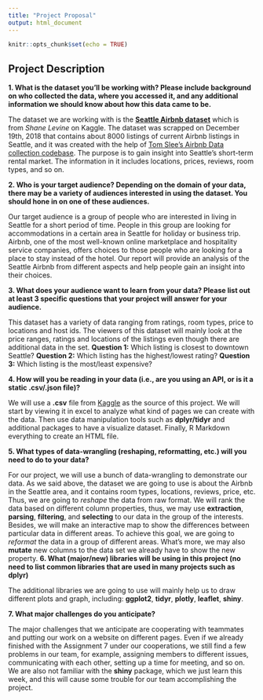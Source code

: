 ```yaml
---
title: "Project Proposal"
output: html_document
---
```


```r
knitr::opts_chunk$set(echo = TRUE)
```

## Project Description

**1. What is the dataset you'll be working with?  Please include background on who collected the data, where you accessed it, and any additional information we should know about how this data came to be.**

The dataset we are working with is the [**Seattle Airbnb dataset**]((https://www.kaggle.com/shanelev/seattle-airbnb-listings#seattle_01.csv)) which is from _Shane Levine_ on Kaggle. The dataset was scrapped on December 19th, 2018 that contains about 8000 listings of current Airbnb listings in Seattle, and it was created with the help of [Tom Slee’s Airbnb Data collection codebase](https://github.com/tomslee/airbnb-data-collection). The purpose is to gain insight into Seattle’s short-term rental market. The information in it includes locations, prices, reviews, room types, and so on. 

**2. Who is your target audience?  Depending on the domain of your data, there may be a variety of audiences interested in using the dataset.  You should hone in on one of these audiences.**

Our target audience is a group of people who are interested in living in Seattle for a short period of time. People in this group are looking for accommodations in a certain area in Seattle for holiday or business trip. Airbnb, one of the most well-known online marketplace and hospitality service companies, offers choices to those people who are looking for a place to stay instead of the hotel. Our report will provide an analysis of the Seattle Airbnb from different aspects and help people gain an insight into their choices. 

**3. What does your audience want to learn from your data?  Please list out at least 3 specific questions that your project will answer for your audience.**

This dataset has a variety of data ranging from ratings, room types, price to locations and host ids. The viewers of this dataset will mainly look at the price ranges, ratings and locations of the listings even though there are additional data in the set. 
**Question 1:** Which listing is closest to downtown Seattle? 
**Question 2:** Which listing has the highest/lowest rating?
**Question 3:** Which listing is the most/least expensive?

**4. How will you be reading in your data (i.e., are you using an API, or is it a static .csv/.json file)?**

We will use a **.csv** file from [Kaggle](https://www.kaggle.com/) as the source of this project. We will start by viewing it in excel to analyze what kind of pages we can create with the data. Then use data manipulation tools such as **dplyr/tidyr** and additional packages to have a visualize dataset. Finally, R Markdown everything to create an HTML file.

**5. What types of data-wrangling (reshaping, reformatting, etc.) will you need to do to your data?**

For our project, we will use a bunch of data-wrangling to demonstrate our data. As we said above, the dataset we are going to use is about the Airbnb in the Seattle area, and it contains room types, locations, reviews, price, etc. Thus, we are going to _reshape_ the data from raw format. We will rank the data based on different column properties, thus, we may use **extraction**, **parsing**, **filtering**, and **selecting** to our data in the group of the interests. Besides, we will make an interactive map to show the differences between particular data in different areas. To achieve this goal, we are going to _reformat_ the data in a group of different areas. What’s more, we may also **mutate** new columns to the data set we already have to show the new property. 
**6. What (major/new) libraries will be using in this project (no need to list common libraries that are used in many projects such as dplyr)**

The additional libraries we are going to use will mainly help us to draw different plots and graph, including: 
**ggplot2**,
**tidyr**,
**plotly**,
**leaflet**,
**shiny**.

**7. What major challenges do you anticipate?**

The major challenges that we anticipate are cooperating with teammates and putting our work on a website on different pages. Even if we already finished with the Assignment 7 under our cooperations, we still find a few problems in our team, for example, assigning members to different issues, communicating with each other, setting up a time for meeting, and so on. We are also not familiar with the **shiny** package, which we just learn this week, and this will cause some trouble for our team accomplishing the project.
